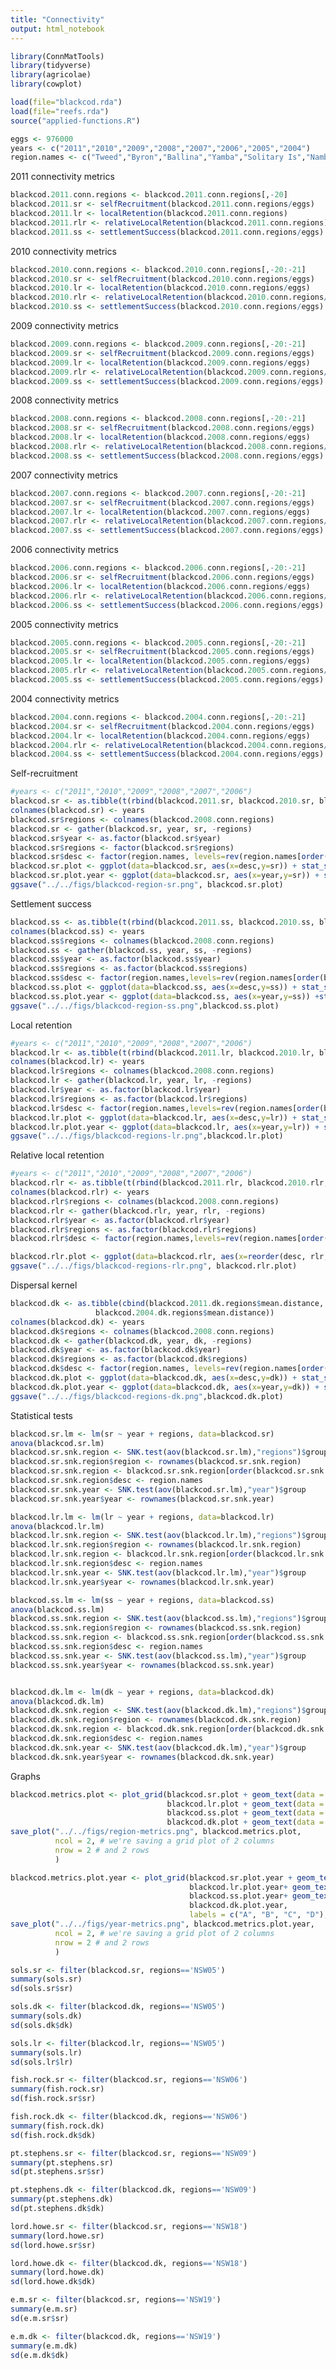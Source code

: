 ```yaml
---
title: "Connectivity"
output: html_notebook
---
```


```r
library(ConnMatTools)
library(tidyverse)
library(agricolae)
library(cowplot)
```

```r
load(file="blackcod.rda")
load(file="reefs.rda")
source("applied-functions.R")
```


```r
eggs <- 976000
years <- c("2011","2010","2009","2008","2007","2006","2005","2004")
region.names <- c("Tweed","Byron","Ballina","Yamba","Solitary Is","Nambucca","Pt Macquarie","Crowdy Bay","Pt Stephens","Newcastle","Sydney","Wollongong","Jervis Bay","Ulladulla","Batemans Bay","Merimbula","Eden","Lord Howe Is","EM Reefs")
```


2011 connectivity metrics
```r
blackcod.2011.conn.regions <- blackcod.2011.conn.regions[,-20]
blackcod.2011.sr <- selfRecruitment(blackcod.2011.conn.regions/eggs)
blackcod.2011.lr <- localRetention(blackcod.2011.conn.regions)
blackcod.2011.rlr <- relativeLocalRetention(blackcod.2011.conn.regions)
blackcod.2011.ss <- settlementSuccess(blackcod.2011.conn.regions/eggs)
```

2010 connectivity metrics
```r
blackcod.2010.conn.regions <- blackcod.2010.conn.regions[,-20:-21]
blackcod.2010.sr <- selfRecruitment(blackcod.2010.conn.regions/eggs)
blackcod.2010.lr <- localRetention(blackcod.2010.conn.regions/eggs)
blackcod.2010.rlr <- relativeLocalRetention(blackcod.2010.conn.regions/eggs)
blackcod.2010.ss <- settlementSuccess(blackcod.2010.conn.regions/eggs)
```

2009 connectivity metrics
```r
blackcod.2009.conn.regions <- blackcod.2009.conn.regions[,-20:-21]
blackcod.2009.sr <- selfRecruitment(blackcod.2009.conn.regions/eggs)
blackcod.2009.lr <- localRetention(blackcod.2009.conn.regions/eggs)
blackcod.2009.rlr <- relativeLocalRetention(blackcod.2009.conn.regions/eggs)
blackcod.2009.ss <- settlementSuccess(blackcod.2009.conn.regions/eggs)
```

2008 connectivity metrics
```r
blackcod.2008.conn.regions <- blackcod.2008.conn.regions[,-20:-21]
blackcod.2008.sr <- selfRecruitment(blackcod.2008.conn.regions/eggs)
blackcod.2008.lr <- localRetention(blackcod.2008.conn.regions/eggs)
blackcod.2008.rlr <- relativeLocalRetention(blackcod.2008.conn.regions/eggs)
blackcod.2008.ss <- settlementSuccess(blackcod.2008.conn.regions/eggs)
```

2007 connectivity metrics
```r
blackcod.2007.conn.regions <- blackcod.2007.conn.regions[,-20:-21]
blackcod.2007.sr <- selfRecruitment(blackcod.2007.conn.regions/eggs)
blackcod.2007.lr <- localRetention(blackcod.2007.conn.regions/eggs)
blackcod.2007.rlr <- relativeLocalRetention(blackcod.2007.conn.regions/eggs)
blackcod.2007.ss <- settlementSuccess(blackcod.2007.conn.regions/eggs)
```

2006 connectivity metrics
```r
blackcod.2006.conn.regions <- blackcod.2006.conn.regions[,-20:-21]
blackcod.2006.sr <- selfRecruitment(blackcod.2006.conn.regions/eggs)
blackcod.2006.lr <- localRetention(blackcod.2006.conn.regions/eggs)
blackcod.2006.rlr <- relativeLocalRetention(blackcod.2006.conn.regions/eggs)
blackcod.2006.ss <- settlementSuccess(blackcod.2006.conn.regions/eggs)
```

2005 connectivity metrics
```r
blackcod.2005.conn.regions <- blackcod.2005.conn.regions[,-20:-21]
blackcod.2005.sr <- selfRecruitment(blackcod.2005.conn.regions/eggs)
blackcod.2005.lr <- localRetention(blackcod.2005.conn.regions/eggs)
blackcod.2005.rlr <- relativeLocalRetention(blackcod.2005.conn.regions/eggs)
blackcod.2005.ss <- settlementSuccess(blackcod.2005.conn.regions/eggs)
```

2004 connectivity metrics
```r
blackcod.2004.conn.regions <- blackcod.2004.conn.regions[,-20:-21]
blackcod.2004.sr <- selfRecruitment(blackcod.2004.conn.regions/eggs)
blackcod.2004.lr <- localRetention(blackcod.2004.conn.regions/eggs)
blackcod.2004.rlr <- relativeLocalRetention(blackcod.2004.conn.regions/eggs)
blackcod.2004.ss <- settlementSuccess(blackcod.2004.conn.regions/eggs)
```

Self-recruitment
```r
#years <- c("2011","2010","2009","2008","2007","2006")
blackcod.sr <- as.tibble(t(rbind(blackcod.2011.sr, blackcod.2010.sr, blackcod.2009.sr, blackcod.2008.sr,blackcod.2007.sr, blackcod.2006.sr,blackcod.2005.sr,blackcod.2004.sr)))
colnames(blackcod.sr) <- years
blackcod.sr$regions <- colnames(blackcod.2008.conn.regions)
blackcod.sr <- gather(blackcod.sr, year, sr, -regions)
blackcod.sr$year <- as.factor(blackcod.sr$year)
blackcod.sr$regions <- factor(blackcod.sr$regions)
blackcod.sr$desc <- factor(region.names, levels=rev(region.names[order(blackcod.sr$regions)]))
blackcod.sr.plot <- ggplot(data=blackcod.sr, aes(x=desc,y=sr)) + stat_summary(fun.data = min.mean.sd.max, geom = "boxplot") + coord_flip() + theme_classic() + labs(x="Source region", y="Self-recruitment")
blackcod.sr.plot.year <- ggplot(data=blackcod.sr, aes(x=year,y=sr)) + stat_summary(fun.data = min.mean.sd.max, geom = "boxplot") + theme_classic() + labs(x="", y="Self-recruitment")
ggsave("../../figs/blackcod-region-sr.png", blackcod.sr.plot)
```

Settlement success
```r

blackcod.ss <- as.tibble(t(rbind(blackcod.2011.ss, blackcod.2010.ss, blackcod.2009.ss, blackcod.2008.ss,blackcod.2007.ss, blackcod.2006.ss,blackcod.2005.ss,blackcod.2004.ss)))
colnames(blackcod.ss) <- years
blackcod.ss$regions <- colnames(blackcod.2008.conn.regions)
blackcod.ss <- gather(blackcod.ss, year, ss, -regions)
blackcod.ss$year <- as.factor(blackcod.ss$year)
blackcod.ss$regions <- as.factor(blackcod.ss$regions)
blackcod.ss$desc <- factor(region.names,levels=rev(region.names[order(blackcod.ss$regions)]))
blackcod.ss.plot <- ggplot(data=blackcod.ss, aes(x=desc,y=ss)) + stat_summary(fun.data = min.mean.sd.max, geom = "boxplot") + theme_classic() + coord_flip() + labs(x="Source region", y="Settlement success")
blackcod.ss.plot.year <- ggplot(data=blackcod.ss, aes(x=year,y=ss)) +stat_summary(fun.data = min.mean.sd.max, geom = "boxplot") + theme_classic() + labs(x="Year", y="Settlement success")
ggsave("../../figs/blackcod-region-ss.png",blackcod.ss.plot)
```

Local retention
```r
#years <- c("2011","2010","2009","2008","2007","2006")
blackcod.lr <- as.tibble(t(rbind(blackcod.2011.lr, blackcod.2010.lr, blackcod.2009.lr, blackcod.2008.lr,blackcod.2007.lr, blackcod.2006.lr, blackcod.2005.lr, blackcod.2004.lr)))
colnames(blackcod.lr) <- years
blackcod.lr$regions <- colnames(blackcod.2008.conn.regions)
blackcod.lr <- gather(blackcod.lr, year, lr, -regions)
blackcod.lr$year <- as.factor(blackcod.lr$year)
blackcod.lr$regions <- as.factor(blackcod.lr$regions)
blackcod.lr$desc <- factor(region.names,levels=rev(region.names[order(blackcod.lr$regions)]))
blackcod.lr.plot <- ggplot(data=blackcod.lr, aes(x=desc,y=lr)) + stat_summary(fun.data = min.mean.sd.max, geom = "boxplot") + theme_classic() + coord_flip()+ labs(x="", y="Local retention") 
blackcod.lr.plot.year <- ggplot(data=blackcod.lr, aes(x=year,y=lr)) + stat_summary(fun.data = min.mean.sd.max, geom = "boxplot") +  labs(x="", y="Local retention") + theme_classic()
ggsave("../../figs/blackcod-regions-lr.png",blackcod.lr.plot)
```

Relative local retention
```r
#years <- c("2011","2010","2009","2008","2007","2006")
blackcod.rlr <- as.tibble(t(rbind(blackcod.2011.rlr, blackcod.2010.rlr, blackcod.2009.rlr, blackcod.2008.rlr,blackcod.2007.rlr, blackcod.2006.rlr, blackcod.2005.rlr, blackcod.2004.rlr)))
colnames(blackcod.rlr) <- years
blackcod.rlr$regions <- colnames(blackcod.2008.conn.regions)
blackcod.rlr <- gather(blackcod.rlr, year, rlr, -regions)
blackcod.rlr$year <- as.factor(blackcod.rlr$year)
blackcod.rlr$regions <- as.factor(blackcod.rlr$regions)
blackcod.rlr$desc <- factor(region.names,levels=rev(region.names[order(blackcod.rlr$regions)]))

blackcod.rlr.plot <- ggplot(data=blackcod.rlr, aes(x=reorder(desc, rlr, FUN=mean),y=rlr)) + geom_boxplot() + coord_flip() + theme_bw() + labs(x="Local retention (%)")
ggsave("../../figs/blackcod-regions-rlr.png", blackcod.rlr.plot)
```

Dispersal kernel
```r
blackcod.dk <- as.tibble(cbind(blackcod.2011.dk.regions$mean.distance, blackcod.2010.dk.regions$mean.distance, blackcod.2009.dk.regions$mean.distance, blackcod.2008.dk.regions$mean.distance,blackcod.2007.dk.regions$mean.distance,blackcod.2006.dk.regions$mean.distance,blackcod.2005.dk.regions$mean.distance, 
                   blackcod.2004.dk.regions$mean.distance))
colnames(blackcod.dk) <- years
blackcod.dk$regions <- colnames(blackcod.2008.conn.regions)
blackcod.dk <- gather(blackcod.dk, year, dk, -regions)
blackcod.dk$year <- as.factor(blackcod.dk$year)
blackcod.dk$regions <- as.factor(blackcod.dk$regions)
blackcod.dk$desc <- factor(region.names, levels=rev(region.names[order(blackcod.dk$regions)]))
blackcod.dk.plot <- ggplot(data=blackcod.dk, aes(x=desc,y=dk)) + stat_summary(fun.data = min.mean.sd.max, geom = "boxplot") + theme_classic() + coord_flip() + labs(x="", y="Dispersal distance (km)")
blackcod.dk.plot.year <- ggplot(data=blackcod.dk, aes(x=year,y=dk)) + stat_summary(fun.data = min.mean.sd.max, geom = "boxplot") + theme_classic() + labs(x="Year", y="Dispersal distance (km)")
ggsave("../../figs/blackcod-regions-dk.png",blackcod.dk.plot)
```


Statistical tests
```r

blackcod.sr.lm <- lm(sr ~ year + regions, data=blackcod.sr)
anova(blackcod.sr.lm)
blackcod.sr.snk.region <- SNK.test(aov(blackcod.sr.lm),"regions")$group
blackcod.sr.snk.region$region <- rownames(blackcod.sr.snk.region)
blackcod.sr.snk.region <- blackcod.sr.snk.region[order(blackcod.sr.snk.region$region),]
blackcod.sr.snk.region$desc <- region.names
blackcod.sr.snk.year <- SNK.test(aov(blackcod.sr.lm),"year")$group
blackcod.sr.snk.year$year <- rownames(blackcod.sr.snk.year)

blackcod.lr.lm <- lm(lr ~ year + regions, data=blackcod.lr)
anova(blackcod.lr.lm)
blackcod.lr.snk.region <- SNK.test(aov(blackcod.lr.lm),"regions")$group
blackcod.lr.snk.region$region <- rownames(blackcod.lr.snk.region)
blackcod.lr.snk.region <- blackcod.lr.snk.region[order(blackcod.lr.snk.region$region),]
blackcod.lr.snk.region$desc <- region.names
blackcod.lr.snk.year <- SNK.test(aov(blackcod.lr.lm),"year")$group
blackcod.lr.snk.year$year <- rownames(blackcod.lr.snk.year)

blackcod.ss.lm <- lm(ss ~ year + regions, data=blackcod.ss)
anova(blackcod.ss.lm)
blackcod.ss.snk.region <- SNK.test(aov(blackcod.ss.lm),"regions")$group
blackcod.ss.snk.region$region <- rownames(blackcod.ss.snk.region)
blackcod.ss.snk.region <- blackcod.ss.snk.region[order(blackcod.ss.snk.region$region),]
blackcod.ss.snk.region$desc <- region.names
blackcod.ss.snk.year <- SNK.test(aov(blackcod.ss.lm),"year")$group
blackcod.ss.snk.year$year <- rownames(blackcod.ss.snk.year)


blackcod.dk.lm <- lm(dk ~ year + regions, data=blackcod.dk)
anova(blackcod.dk.lm)
blackcod.dk.snk.region <- SNK.test(aov(blackcod.dk.lm),"regions")$group
blackcod.dk.snk.region$region <- rownames(blackcod.dk.snk.region)
blackcod.dk.snk.region <- blackcod.dk.snk.region[order(blackcod.dk.snk.region$region),]
blackcod.dk.snk.region$desc <- region.names
blackcod.dk.snk.year <- SNK.test(aov(blackcod.dk.lm),"year")$group
blackcod.dk.snk.year$year <- rownames(blackcod.dk.snk.year)


```

Graphs
```r

blackcod.metrics.plot <- plot_grid(blackcod.sr.plot + geom_text(data = blackcod.sr.snk.region, aes(x = desc, y=1.05, label = groups)), 
                                   blackcod.lr.plot + geom_text(data = blackcod.lr.snk.region, aes(x = desc, y=0.0101, label = groups)), 
                                   blackcod.ss.plot + geom_text(data = blackcod.ss.snk.region, aes(x = desc, y=0.015, label = groups)), 
                                   blackcod.dk.plot + geom_text(data = blackcod.dk.snk.region, aes(x = desc, y=1525, label = groups)), labels = c("A", "B", "C", "D"), ncol = 2, nrow=2, align="hv")
save_plot("../../figs/region-metrics.png", blackcod.metrics.plot,
          ncol = 2, # we're saving a grid plot of 2 columns
          nrow = 2 # and 2 rows
          )

blackcod.metrics.plot.year <- plot_grid(blackcod.sr.plot.year + geom_text(data = blackcod.sr.snk.year, aes(x = year, y=1.05, label = groups)), 
                                        blackcod.lr.plot.year+ geom_text(data = blackcod.lr.snk.year, aes(x = year, y=0.0101, label = groups)), 
                                        blackcod.ss.plot.year+ geom_text(data = blackcod.ss.snk.year, aes(x = year, y=0.015, label = groups)), 
                                        blackcod.dk.plot.year, 
                                        labels = c("A", "B", "C", "D"), ncol = 2, nrow=2, align="hv")
save_plot("../../figs/year-metrics.png", blackcod.metrics.plot.year,
          ncol = 2, # we're saving a grid plot of 2 columns
          nrow = 2 # and 2 rows
          )
```


```r
sols.sr <- filter(blackcod.sr, regions=='NSW05')
summary(sols.sr)
sd(sols.sr$sr)

sols.dk <- filter(blackcod.dk, regions=='NSW05')
summary(sols.dk)
sd(sols.dk$dk)

sols.lr <- filter(blackcod.lr, regions=='NSW05')
summary(sols.lr)
sd(sols.lr$lr)

```

```r
fish.rock.sr <- filter(blackcod.sr, regions=='NSW06')
summary(fish.rock.sr)
sd(fish.rock.sr$sr)

fish.rock.dk <- filter(blackcod.dk, regions=='NSW06')
summary(fish.rock.dk)
sd(fish.rock.dk$dk)

```


```r
pt.stephens.sr <- filter(blackcod.sr, regions=='NSW09')
summary(pt.stephens.sr)
sd(pt.stephens.sr$sr)

pt.stephens.dk <- filter(blackcod.dk, regions=='NSW09')
summary(pt.stephens.dk)
sd(pt.stephens.dk$dk)

```

```r
lord.howe.sr <- filter(blackcod.sr, regions=='NSW18')
summary(lord.howe.sr)
sd(lord.howe.sr$sr)

lord.howe.dk <- filter(blackcod.dk, regions=='NSW18')
summary(lord.howe.dk)
sd(lord.howe.dk$dk)

```

```r
e.m.sr <- filter(blackcod.sr, regions=='NSW19')
summary(e.m.sr)
sd(e.m.sr$sr)

e.m.dk <- filter(blackcod.dk, regions=='NSW19')
summary(e.m.dk)
sd(e.m.dk$dk)

```